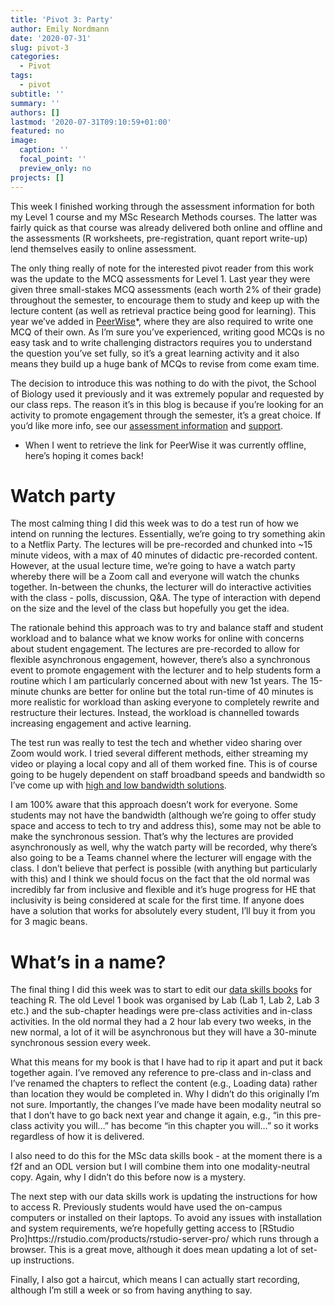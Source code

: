 ```yaml
---
title: 'Pivot 3: Party'
author: Emily Nordmann
date: '2020-07-31'
slug: pivot-3
categories:
  - Pivot
tags:
  - pivot
subtitle: ''
summary: ''
authors: []
lastmod: '2020-07-31T09:10:59+01:00'
featured: no
image:
  caption: ''
  focal_point: ''
  preview_only: no
projects: []
---
```


This week I finished working through the assessment information for both my Level 1 course and my MSc Research Methods courses. The latter was fairly quick as that course was already delivered both online and offline and the assessments (R worksheets, pre-registration, quant report write-up) lend themselves easily to online assessment.

The only thing really of note for the interested pivot reader from this work was the update to the MCQ assessments for Level 1. Last year they were given three small-stakes MCQ assessments (each worth 2% of their grade) throughout the semester, to encourage them to study and keep up with the lecture content (as well as retrieval practice being good for learning). This year we've added in [PeerWise](https://peerwise.cs.auckland.ac.nz/)*, where they are also required to write one MCQ of their own. As I'm sure you've experienced, writing good MCQs is no easy task and to write challenging distractors requires you to understand the question you've set fully, so it's a great learning activity and it also means they build up a huge bank of MCQs to revise from come exam time.

The decision to introduce this was nothing to do with the pivot, the School of Biology used it previously and it was extremely popular and requested by our class reps. The reason it's in this blog is because if you're looking for an  activity to promote engagement through the semester, it's a great choice. If you'd like more info, see our [assessment information](https://sway.office.com/RnxqSvogLgH0UEIn?ref=Link) and [support](https://sway.office.com/XWwc4wd1Hcm38jkc?ref=Link).

* When I went to retrieve the link for PeerWise it was currently offline, here's hoping it comes back!

# Watch party

The most calming thing I did this week was to do a test run of how we intend on running the lectures. Essentially, we're going to try something akin to a Netflix Party. The lectures will be pre-recorded and chunked into ~15 minute videos, with a max of 40 minutes of didactic pre-recorded content. However, at the usual lecture time, we're going to have a watch party whereby there will be a Zoom call and everyone will watch the chunks together. In-between the chunks, the lecturer will do interactive activities with the class - polls, discussion, Q&A. The type of interaction with depend on the size and the level of the class but hopefully you get the idea.

The rationale behind this approach was to try and balance staff and student workload and to balance what we know works for online with concerns about student engagement. The lectures are pre-recorded to allow for flexible asynchronous engagement, however, there's also a synchronous event to promote engagement with the lecturer and to help students form a routine which I am particularly concerned about with new 1st years. The 15-minute chunks are better for online but the total run-time of 40 minutes is more realistic for workload than asking everyone to completely rewrite and restructure their lectures. Instead, the workload is channelled towards increasing engagement and active learning.

The test run was really to test the tech and whether video sharing over Zoom would work. I tried several different methods, either streaming my video or playing a local copy and all of them worked fine. This is of course going to be hugely dependent on staff broadband speeds and bandwidth so I've come up with [high and low bandwidth solutions](https://gla-my.sharepoint.com/:w:/g/personal/emily_nordmann_glasgow_ac_uk/EXB_1AXHTfZNpBxmvg_lrjcBXbVQc2pFXKmWVDO5pS1coA?e=KWhQGr).

I am 100% aware that this approach doesn't work for everyone. Some students may not have the bandwidth (although we're going to offer study space and access to tech to try and address this), some may not be able to make the synchronous session. That's why the lectures are provided asynchronously as well, why the watch party will be recorded, why there's also going to be a Teams channel where the lecturer will engage with the class. I don't believe that perfect is possible (with anything but particularly with this) and I think we should focus on the fact that the old normal was incredibly far from inclusive and flexible and it's huge progress for HE that inclusivity is being considered at scale for the first time. If anyone does have a solution that works for absolutely every student, I'll buy it from you for 3 magic beans.

# What's in a name?

The final thing I did this week was to start to edit our [data skills books](https://psyteachr.github.io/ug1-practical/) for teaching R. The old Level 1 book was organised by Lab (Lab 1, Lab 2, Lab 3 etc.) and the sub-chapter headings were pre-class activities and in-class activities. In the old normal they had a 2 hour lab every two weeks, in the new normal, a lot of it will be asynchronous but they will have a 30-minute synchronous session every week.

What this means for my book is that I have had to rip it apart and put it back together again. I've removed any reference to pre-class and in-class and I've renamed the chapters to reflect the content (e.g., Loading data) rather than location they would be completed in. Why I didn't do this originally I'm not sure. Importantly, the changes I've made have been modality neutral so that I don't have to go back next year and change it again, e.g., "in this pre-class activity you will..." has become "in this chapter you will..." so it works regardless of how it is delivered.

I also need to do this for the MSc data skills book - at the moment there is a f2f and an ODL version but I will combine them into one modality-neutral copy. Again, why I didn't do this before now is a mystery.

The next step with our data skills work is updating the instructions for how to access R. Previously students would have used the on-campus computers or installed on their laptops. To avoid any issues with installation and system requirements, we're hopefully getting access to [RStudio Pro]https://rstudio.com/products/rstudio-server-pro/ which runs through a browser. This is a great move, although it does mean updating a lot of set-up instructions.

Finally, I also got a haircut, which means I can actually start recording, although I'm still a week or so from having anything to say.
